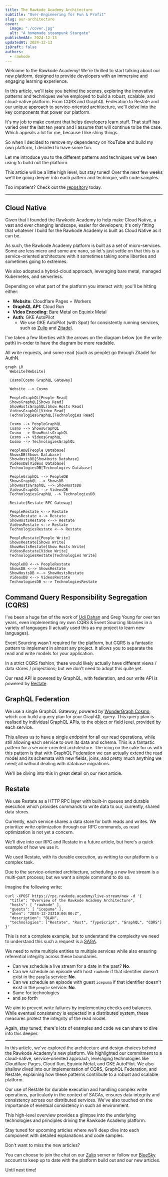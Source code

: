 ```yaml
---
title: The Rawkode Academy Architecture
subtitle: "Over-Engineering for Fun & Profit"
slug: our-architecture
cover:
  image: "./cover.jpg"
  alt: "A homemade steampunk Stargate"
publishedAt: 2024-12-13
updatedAt: 2024-12-13
isDraft: false
authors:
  - rawkode
---
```


Welcome to the Rawkode Academy! We're thrilled to start talking about our new platform, designed to provide developers with an immersive and engaging learning experience.

In this article, we'll take you behind the scenes, exploring the innovative patterns and techniques we've employed to build a robust, scalable, and cloud-native platform. From CQRS and GraphQL Federation to Restate and our unique approach to service-oriented architecture, we'll delve into the key components that power our platform.

It's my job to make content that helps developers learn stuff. That stuff has varied over the last
ten years and I assume that will continue to be the case. Which appeals a lot for me, because
I like shiny things.

So when I decided to remove my dependency on YouTube and build my own platform, I decided to have
some fun.

Let me introduce you to the different patterns and techniques we've been using to build out the platform.

This article will be a little high level, but stay tuned! Over the next few weeks we'll be going deeper into each pattern and technique, with code samples.

Too impatient? Check out the [repository](https://github.com/RawkodeAcademy/RawkodeAcademy) today.

---

## Cloud Native

Given that I founded the Rawkode Academy to help make Cloud Native, a vast and ever changing landscape, easier for developers; it's only fitting that whatever I build for the Rawkode Academy is built as Cloud Native as it can be.

As such, the Rawkode Academy platform is built as a set of micro-services. Some are less micro and some are nano, so let's just settle on that this is a service-oriented architecture with it sometimes taking some liberties and sometimes going to extremes.

We also adopted a hybrid-cloud approach, leveraging bare metal, managed Kubernetes, and serverless.

Depending on what part of the platform you interact with; you'll be hitting either:

- **Website:** Cloudflare Pages + Workers
- **GraphQL API:** Cloud Run
- **Video Encoding:** Bare Metal on Equinix Metal
- **Auth:** GKE AutoPilot
    * We use GKE AutoPilot (with Spot) for consistently running services, such as [Zulip](https://zulip.org) and [Zitadel](https://zitadel.com).

I've taken a few liberties with the arrows on the diagram below (on the write path) in-order to have the diagram be more readable.

All write requests, and some read (such as people) go through Zitadel for AuthN.

```mermaid
graph LR
  Website[Website]

  Cosmo[Cosmo GraphQL Gateway]

  Website --> Cosmo

  PeopleGraphQL[People Read]
  ShowsGraphQL[Shows Read]
  ShowHostsGraphQL[Show Hosts Read]
  VideosGraphQL[Video Read]
  TechnologiesGraphQL[Technologies Read]

  Cosmo --> PeopleGraphQL
  Cosmo --> ShowsGraphQL
  Cosmo --> ShowHostsGraphQL
  Cosmo --> VideosGraphQL
  Cosmo --> TechnologiesGraphQL

  PeopleDB[People Database]
  ShowsDB[Shows Database]
  ShowHostsDB[ShowHosts Database]
  VideosDB[Videos Database]
  TechnologiesDB[Technologies Database]

  PeopleGraphQL --> PeopleDB
  ShowsGraphQL --> ShowsDB
  ShowHostsGraphQL --> ShowHostsDB
  VideosGraphQL --> VideosDB
  TechnologiesGraphQL --> TechnologiesDB

  Restate[Restate RPC Gateway]

  PeopleRestate <--> Restate
  ShowsRestate <--> Restate
  ShowHostsRestate <--> Restate
  VideosRestate <--> Restate
  TechnologiesRestate <--> Restate

  PeopleRestate[People Write]
  ShowsRestate[Shows Write]
  ShowHostsRestate[Show Hosts Write]
  VideosRestate[Video Write]
  TechnologiesRestate[Technologies Write]

  PeopleDB <--> PeopleRestate
  ShowsDB <--> ShowsRestate
  ShowHostsDB <--> ShowHostsRestate
  VideosDB <--> VideosRestate
  TechnologiesDB <--> TechnologiesRestate
```

## Command Query Responsibility Segregation (CQRS)

I've been a huge fan of the work of [Udi Dahan](https://udidahan.com/) and Greg Young for over ten years, even implementing my own CQRS & Event Sourcing libraries in a variety of languages (I actually used this as my project to learn new languages).

Event Sourcing wasn't required for the platform, but CQRS is a fantastic pattern to implement in almost any project. It allows you to separate the read and write models for your application.

In a strict CQRS fashion, these would likely actually have different views / data stores / projections; but we don't need to adopt this quite yet.

Our read API is powered by GraphQL, with federation, and our write API is powered by [Restate](https://restate.dev).

## GraphQL Federation

We use a single GraphQL Gateway, powered by [WunderGraph Cosmo](https://cosmo.wundergraph.com), which can build a query plan for your GraphQL query. This query plan is realised by individual GraphQL APIs, to the object or field level, provided by each service.

This allows us to have a single endpoint for all our read operations, while still allowing each service to own its data and schema. This is a fantastic pattern for a service-oriented architecture. The icing on the cake for us with this pattern is that with GraphQL Federation we can actually extend the read model and its schemata with new fields, joins, and pretty much anything we need; all without dealing with database migrations.

We'll be diving into this in great detail on our next article.

## Restate

We use Restate as a HTTP RPC layer with built-in queues and durable execution which provides commands to write data to our, currently, shared data stores.

Currently, each service shares a data store for both reads and writes. We prioritize write optimization through our RPC commands, as read optimization is not yet a concern.

We'll dive into our RPC and Restate in a future article, but here's a quick example of how we use it.

We used Restate, with its durable execution, as writing to our platform is a complex task.

Due to the service-oriented architecture, scheduling a new live stream is a multi-part process; but we want a simple command to do so.

Imagine the following write:

```shell
curl -XPOST https://rpc.rawkode.academy/live-stream/new -d '{
  "title": "Overview of the Rawkode Academy Architecture",
  "hosts": [ "rawkode" ],
  "guests": [ "icepuma" ],
  "when": "2024-12-23Z10:00:00:Z",
  "description": "BLAH",
  "technologies": ["Restate", "Rust", "TypeScript", "GraphQL", "CQRS"]
}'
```

This is not a complete example, but to understand the complexity we need to understand this such a request is a [SAGA](https://microservices.io/patterns/data/saga.html).

We need to write multiple entities to multiple services while also ensuring referential integrity across these boundaries.

- Can we schedule a live stream for a date in the past? **No**.
- Can we schedule an episode with host `rawkode` if that identifier doesn't exist in the `people` service: **No**.
- Can we schedule an episode with guest `icepuma` if that identifier doesn't exist in the `people` service: **No**.
- Same for technologies
- and so forth

We aim to prevent write failures by implementing checks and balances. While eventual consistency is expected in a distributed system, these measures protect the integrity of the read model.

Again, stay tuned; there's lots of examples and code we can share to dive into this deeper.

---

In this article, we've explored the architecture and design choices behind the Rawkode Academy's new platform. We highlighted our commitment to a cloud-native, service-oriented approach, leveraging technologies like Cloudflare Pages, Cloud Run, Equinix Metal, and GKE AutoPilot. We also shallow dived into our implementation of CQRS, GraphQL Federation, and Restate, explaining how these patterns contribute to a robust and scalable platform.

Our use of Restate for durable execution and handling complex write operations, particularly in the context of SAGAs, ensures data integrity and consistency across our distributed services. We've also touched on the importance of eventual consistency in such an environment.

This high-level overview provides a glimpse into the underlying technologies and principles driving the Rawkode Academy platform.

Stay tuned for upcoming articles where we'll deep dive into each component with detailed explanations and code samples.

Don't want to miss the new articles?

You can choose to join the chat on our [Zulip](https://chat.rawkode.academy) server or follow our [BlueSky](https://bsky.app/profile/rawkode.academy) account to keep up to date with the platform build out and our new articles.

Until next time!
